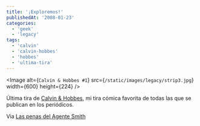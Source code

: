 ```yaml
---
title: '¡Exploremos!'
publishedAt: '2008-01-23'
categories:
  - 'geek'
  - 'legacy'
tags:
  - 'calvin'
  - 'calvin-hobbes'
  - 'hobbes'
  - 'ultima-tira'
---
```


<Image
  alt={`Calvin & Hobbes #1`}
  src={`/static/images/legacy/strip3.jpg`}
  width={600}
  height={224}
/>

Última tira de [Calvin & Hobbes](http://es.wikipedia.org/wiki/Calvin_y_Hobbes), mi tira cómica favorita de todas las que se publican en los periódicos.

Via [Las penas del Agente Smith](http://rinzewind.org/archives/2008/01/22/%c2%a1exploremos/.)
